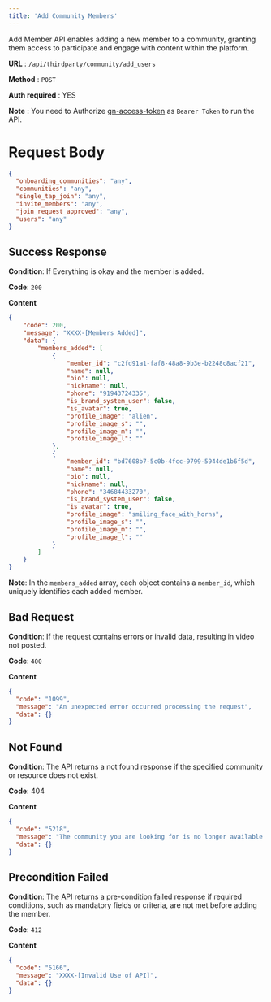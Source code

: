 ```yaml
---
title: 'Add Community Members'
---
```


Add Member API enables adding a new member to a community, granting them access to participate and engage with content within the platform.

**URL**  :  `/api/thirdparty/community/add_users`

**Method**  :  `POST`

**Auth required**  : YES

**Note** : You need to Authorize [gn-access-token](https://resources.begenuin.com/developers/authentication) as `Bearer Token` to run the API.

# Request Body

```json
{
  "onboarding_communities": "any",
  "communities": "any",
  "single_tap_join": "any",
  "invite_members": "any",
  "join_request_approved": "any",
  "users": "any"
}
```
## Success Response

**Condition**: If Everything is okay and the member is added. 

**Code**: `200`

**Content**
```json
{
    "code": 200,
    "message": "XXXX-[Members Added]",
    "data": {
        "members_added": [
            {
                "member_id": "c2fd91a1-faf8-48a8-9b3e-b2248c8acf21",
                "name": null,
                "bio": null,
                "nickname": null,
                "phone": "91943724335",
                "is_brand_system_user": false,
                "is_avatar": true,
                "profile_image": "alien",
                "profile_image_s": "",
                "profile_image_m": "",
                "profile_image_l": ""
            },
            {
                "member_id": "bd7608b7-5c0b-4fcc-9799-5944de1b6f5d",
                "name": null,
                "bio": null,
                "nickname": null,
                "phone": "34684433270",
                "is_brand_system_user": false,
                "is_avatar": true,
                "profile_image": "smiling_face_with_horns",
                "profile_image_s": "",
                "profile_image_m": "",
                "profile_image_l": ""
            }
        ]
    }
}
```

**Note**: In the `members_added` array, each object contains a `member_id`, which uniquely identifies each added member.

## Bad Request

**Condition**: If the request contains errors or invalid data, resulting in video not posted.

**Code**: `400`

**Content**
```json
{
  "code": "1099",
  "message": "An unexpected error occurred processing the request",
  "data": {}
}
```

## Not Found

**Condition**: The API returns a not found response if the specified community or resource does not exist.

**Code**: 404

**Content**
```json
{
  "code": "5218",
  "message": "The community you are looking for is no longer available.",
  "data": {}
}
```

##   Precondition Failed

**Condition**: The API returns a pre-condition failed response if required conditions, such as mandatory fields or criteria, are not met before adding the member.

**Code**: `412`

**Content**
```json
{
  "code": "5166",
  "message": "XXXX-[Invalid Use of API]",
  "data": {}
}
```
